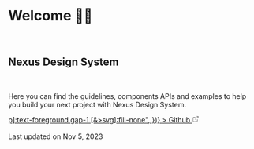 
<Meta title="Welcome" />

<br />

# Welcome 👋🏼

<br />

## Nexus Design System

<br />

<p className="!text-base !text-foreground max-w-xl [&>p]:text-foreground [&>p]:text-base">
  Here you can find the guidelines, components APIs and examples to help you build your next project
  with Nexus Design System.
</p>

<div className="flex flex-col gap-8">
  <div className="flex flex-row justify-start items-center mt-8 gap-4">
    <a
      href="https://github.com/NexusDesignSystem/nexus-ds"
      target="_blank"
      className={button({
        color: "default",
        variant: "bordered",
        className: "[&>p]:text-foreground gap-1 [&>svg]:fill-none",
      })}
    >
      Github
      <svg
        aria-hidden="true"
        className="flex stroke-current self-center"
        fill="none"
        height="1em"
        shapeRendering="geometricPrecision"
        stroke="currentColor"
        strokeLinecap="round"
        strokeLinejoin="round"
        strokeWidth="1.5"
        viewBox="0 0 24 24"
        width="1em"
      >
        <path d="M18 13v6a2 2 0 01-2 2H5a2 2 0 01-2-2V8a2 2 0 012-2h6" />
        <path d="M15 3h6v6" />
        <path d="M10 14L21 3" />
      </svg>
    </a>
  </div>
</div>

<br />


<div class="block text-xs [&>p]:text-default-400">
  Last updated on <time datetime="2023-30-09">Nov 5, 2023</time>
</div>
